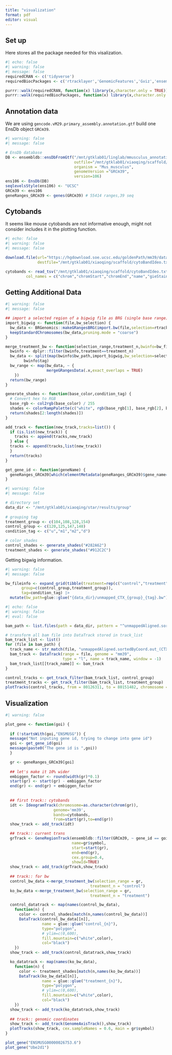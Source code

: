 ```yaml
---
title: "visualization"
format: pdf
editor: visual
---
```


## Set up

Here stores all the package needed for this visalization.

```r
#| echo: false
#| warning: false
#| message: false
requiredCRAN <- c('tidyverse')
requiredBiocPackages <- c('rtracklayer','GenomicFeatures','Gviz','ensembldb','Rsamtools','GenomicAlignments','BRGenomics','randomcoloR')

purrr::walk(requiredCRAN, function(x) library(x,character.only = TRUE))
purrr::walk(requiredBiocPackages, function(x) library(x,character.only = TRUE))
```

## Annotation data

We are using `gencode.vM29.primary_assembly.annotation.gtf` build one EnsDb object `GRCm39`.

```r
#| warning: false
#| message: false

# EnsDb database
DB <- ensembldb::ensDbFromGtf("/mnt/gtklab01/linglab/mmusculus_annotation_files/gencode.vM29.primary_assembly.annotation.gtf",
                              outfile="/mnt/gtklab01/xiaoqing/scaffold/GRCm39_Ens106.sqlite",
                              organism = "Mus_musculus",
                              genomeVersion ="GRCm39",
                              version=106)
ens106 <- EnsDb(DB)
seqlevelsStyle(ens106) <- "UCSC"
GRCm39 <- ens106
geneRanges_GRCm39 <- genes(GRCm39) # 55414 ranges,39 seq
```

## Cytobands

It seems like mouse cytobands are not informative enough, might not consider includes it in the plotting function.

```r
#| echo: false
#| warning: false
#| message: false

download.file(url="https://hgdownload.soe.ucsc.edu/goldenPath/mm39/database/cytoBandIdeo.txt.gz",
              destfile="/mnt/gtklab01/xiaoqing/scaffold/cytoBandIdeo.txt.gz")

cytobands <- read_tsv("/mnt/gtklab01/xiaoqing/scaffold/cytoBandIdeo.txt.gz",
         col_names = c("chrom","chromStart","chromEnd","name","gieStain"))
```

## Getting Additional Data

```r
#| warning: false
#| message: false

## import a selected region of a bigwig file as BRG (single base range) object
import_bigwig <- function(file,bw_selection) {
  bw_data <- BRGenomics::makeGRangesBRG(import.bw(file,selection=rtracklayer::BigWigSelection(bw_selection)))
  keepStandardChromosomes(bw_data,pruning.mode = "coarse")
}

merge_treatment_bw <- function(selection_range,treatment_n,bwinfo=bw_fileinfo) {
  bwinfo <- dplyr::filter(bwinfo,treatment==treatment_n)
  bw_data <- split(map(bwinfo$bw_path,import_bigwig,bw_selection=selection_range),
        bwinfo$tag)
  bw_range <- map(bw_data, ~ {
                  mergeGRangesData(.x,exact_overlaps = TRUE)
    })
  return(bw_range)
}

generate_shades <- function(base_color,condition_tag) {
  # Convert hex to RGB
  base_rgb <- col2rgb(base_color) / 255
  shades <- colorRampPalette(c("white", rgb(base_rgb[1], base_rgb[2], base_rgb[3])))(5)
  return(shades[2:length(shades)])
}

add_track <- function(new_track,tracks=list()) {
  if (is.list(new_track)) {
    tracks <- append(tracks,new_track)
  } else {
  tracks <- append(tracks,list(new_track))
  }
  return(tracks)
}

get_gene_id <- function(geneName) {
  geneRanges_GRCm39[which(elementMetadata(geneRanges_GRCm39)$gene_name==geneName)]$gene_id
}
```

```r
#| warning: false
#| message: false

# directory set
data_dir <- "/mnt/gtklab01/xiaoqing/star/results/group"
 
# grouping tag
treatment_group <- c(104,108,128,154)
control_group <- c(120,125,147,148)
condition_tag <- c("u","m1","m2","d")

# color shades
control_shades <- generate_shades("#282A62")
treatment_shades <- generate_shades("#912C2C")
```

Getting bigwig information.

```r
#| warning: false
#| message: false

bw_fileinfo <- expand_grid(tibble(treatment=rep(c("control","treatment"),each=4),
       group=c(control_group,treatment_group)),
       tag=condition_tag) |>
  mutate(bw_path=glue::glue("{data_dir}/unmapped_CTX_{group}_{tag}.bw"))
```

```r
#| echo: false
#| warning: false
#| eval: false

bam_path <- list.files(path = data_dir, pattern = "^unmappedAligned.sortedByCoord.out_CTX_[0-9]{3}_(d|m1|m2|u).bam$", full.names = TRUE)

# transform all bam file into DataTrack stored in track_list
bam_track_list <- list()
for (file in bam_path) {
  track_name <- str_match(file, "unmappedAligned.sortedByCoord.out_(CTX_[0-9]{3}_(d|m1|m2|u))\\.bam$")[,2]
  bam_track <- DataTrack(range = file, genome = "mm39",
                         type = "l", name = track_name, window = -1)
  bam_track_list[[track_name]] <- bam_track
}

control_tracks <- get_track_filter(bam_track_list, control_group)
treatment_tracks <- get_track_filter(bam_track_list, treatment_group)
plotTracks(control_tracks, from = 80126311, to = 80151482, chromosome = "chr18", main = "Control Group")
```

## Visualization

```r
#| warning: false

plot_gene <- function(goi) {
  
  if (!startsWith(goi,"ENSMUSG")) {
  message("Not inputing gene id, trying to change into gene id")
  goi <- get_gene_id(goi)
  message(paste0("The gene id is ",goi))
  }

  gr <- geneRanges_GRCm39[goi]
  
  ## let's make it 10% wider
  embiggen_factor <- round(width(gr)*0.1)
  start(gr) <- start(gr) - embiggen_factor
  end(gr) <- end(gr) + embiggen_factor
 
  
  ## first track:: cytobands
  idt <- IdeogramTrack(chromosome=as.character(chrom(gr)),
                     genome='mm39',
                     bands=cytobands,
                     from=start(gr),to=end(gr))
  show_track <- add_track(idt)

  ## track:: current trxns
  grTrack <- GeneRegionTrack(ensembldb::filter(GRCm39, ~ gene_id == goi),
                             name=gr$symbol,
                             start=start(gr),
                             end=end(gr),
                             cex.group=0.4,
                             showId=TRUE)
  show_track <- add_track(grTrack,show_track)
  
  ## track:: for bw
  control_bw_data <-merge_treatment_bw(selection_range = gr,
                                     treatment_n = "control")
  ko_bw_data <-merge_treatment_bw(selection_range = gr,
                                     treatment_n = "treatment")

  control_datatrack <- map(names(control_bw_data),
    function(n) {
      color <- control_shades[match(n,names(control_bw_data))]
      DataTrack(control_bw_data[[n]],
                name = glue::glue("control_{n}"),
                type="polygon",
                # ylim=c(0,600),
                fill.mountain=c("white",color),
                col="black")
    })
  show_track <- add_track(control_datatrack,show_track)

  ko_datatrack <- map(names(ko_bw_data),
    function(n) {
      color <- treatment_shades[match(n,names(ko_bw_data))]
      DataTrack(ko_bw_data[[n]],
                name = glue::glue("treatment_{n}"),
                type="polygon",
                # ylim=c(0,600),
                fill.mountain=c("white",color),
                col="black")
    })
  show_track <- add_track(ko_datatrack,show_track)
  
  ## track:: genomic coordinates
  show_track <- add_track(GenomeAxisTrack(),show_track)
  plotTracks(show_track, cex.sampleNames = 0.6, main = gr$symbol)
}
```

```r
plot_gene("ENSMUSG00000026753.6")
plot_gene("Ube2d1")
```
